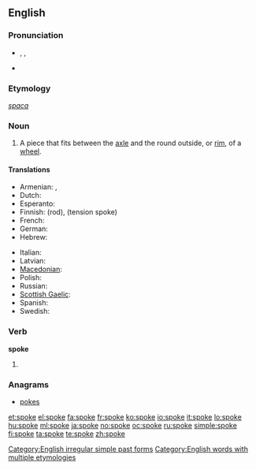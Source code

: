 {{also|spöke}}
==English==

{{rank|idea|reached|appeared|461|spoke|strange|force|character}}

===Pronunciation===
* {{enPR|spōk}}, {{IPA|/spəʊk/}}, {{SAMPA|/sp@Uk/}}
* {{audio|en-us-spoke.ogg|Audio (US)}}
*: {{rhymes|əʊk}}

===Etymology===
{{etyl|ang}} ''[[spaca]]''

===Noun===
{{wikipedia}}
{{en-noun}}

# A piece that fits between the [[axle]] and the round outside, or [[rim]], of a [[wheel]].

====Translations====
{{trans-top|part of a wheel}}
* Armenian: {{t|hy|անվաճաղ|tr=anvač̣aġ|xs=Armenian}},  {{t-|hy|ճաղ|tr=č̣aġ|xs=Armenian}}
* Dutch: {{t+|nl|spaak|m|f}}
* Esperanto: {{t-|eo|spoko|xs=Esperanto}}
* Finnish: {{t+|fi|puola}} (rod), {{t+|fi|pinna}} (tension spoke)
* French: {{t+|fr|rayon|m}}
* German: {{t+|de|Speiche}}
* Hebrew: {{t|he|זק|m|sc=Hebr}}
{{trans-mid}}
* Italian: {{t-|it|raggio}}
* Latvian: {{t|lv|spieķis|m|xs=Latvian}}
* [[Macedonian]]: {{t-|mk|спица|f|tr=spíca|xs=Macedonian}}
* Polish: {{t-|pl|szprycha|f}}
* Russian: {{t+|ru|спица|f|tr=spíca|sc=Cyrl}}
* [[Scottish Gaelic]]: {{t-|gd|bas|f|xs=Scottish Gaelic}}
* Spanish: {{t+|es|rayo|m}}
* Swedish: {{t|sv|eker}}
{{trans-bottom}}

===Verb===
'''spoke'''

# {{simple past of|[[speak]]}}
<!--these belong on the page for "speak"

====Translations====
* Dutch: [[sprak]], [[spraken]]
* Finnish: {{t-|fi|puhui}}
* Hebrew: [[דיבר]] (diber)-->

===Anagrams===
* [[pokes]]

[[Category:English irregular simple past forms]]
[[Category:English words with multiple etymologies]]

[[et:spoke]]
[[el:spoke]]
[[fa:spoke]]
[[fr:spoke]]
[[ko:spoke]]
[[io:spoke]]
[[it:spoke]]
[[lo:spoke]]
[[hu:spoke]]
[[ml:spoke]]
[[ja:spoke]]
[[no:spoke]]
[[oc:spoke]]
[[ru:spoke]]
[[simple:spoke]]
[[fi:spoke]]
[[ta:spoke]]
[[te:spoke]]
[[zh:spoke]]